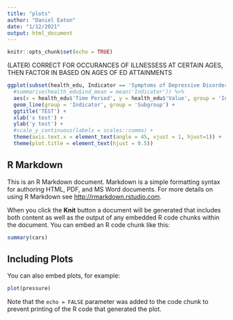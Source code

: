 ```yaml
---
title: "plots"
author: "Daniel Eaton"
date: "1/12/2021"
output: html_document
---
```


```r
knitr::opts_chunk$set(echo = TRUE)
```

(LATER) CORRECT FOR OCCURANCES OF ILLNESSESS AT CERTAIN AGES, THEN FACTOR IN BASED ON AGES OF ED ATTAINMENTS

```r
ggplot(subset(health_edu, Indicator == 'Symptoms of Depressive Disorder', Subgroup == 'less than a high school diploma')) +
  #summarise(health_edu$ind_mean = mean('Indicator')) %>%
  aes(x = health_edu$'Time Period', y = health_edu$'Value', group = 'Indicator') +
  geom_line(group = 'Indicator', group = 'Subgroup') +
  ggtitle('TEST') +
  xlab('x test') +
  ylab('y test') +
  #scale_y_continuous(labels = scales::comma) +
  theme(axis.text.x = element_text(angle = 45, vjust = 1, hjust=1)) +
  theme(plot.title = element_text(hjust = 0.5))
```


## R Markdown

This is an R Markdown document. Markdown is a simple formatting syntax for authoring HTML, PDF, and MS Word documents. For more details on using R Markdown see <http://rmarkdown.rstudio.com>.

When you click the **Knit** button a document will be generated that includes both content as well as the output of any embedded R code chunks within the document. You can embed an R code chunk like this:

```r
summary(cars)
```

## Including Plots

You can also embed plots, for example:

```r
plot(pressure)
```

Note that the `echo = FALSE` parameter was added to the code chunk to prevent printing of the R code that generated the plot.
